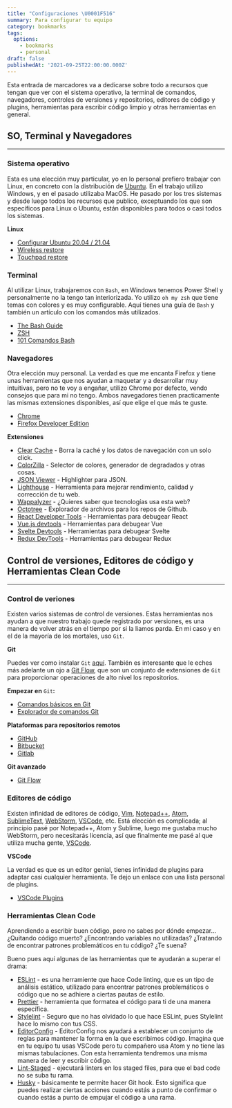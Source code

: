 ```yaml
---
title: "Configuraciones \U0001F516"
summary: Para configurar tu equipo
category: bookmarks
tags:
  options:
    - bookmarks
    - personal
draft: false
publishedAt: '2021-09-25T22:00:00.000Z'
---
```


Esta entrada de marcadores va a dedicarse sobre todo a recursos que tengan que ver con el sistema operativo, la terminal de comandos, navegadores, controles de versiones y repositorios, editores de código y plugins, herramientas para escribir código limpio y otras herramientas en general.

## SO, Terminal y Navegadores

***

### Sistema operativo

Esta es una elección muy particular, yo en lo personal prefiero trabajar con Linux, en concreto con la distribución de [Ubuntu](https://ubuntu.com/ ""). En el trabajo utilizo Windows, y en el pasado utilizaba MacOS. He pasado por los tres sistemas y desde luego todos los recursos que publico, exceptuando los que son específicos para Linux o Ubuntu, están disponibles para todos o casi todos los sistemas.

**Linux**

* [Configurar Ubuntu 20.04 / 21.04](/blog/linux/configurar-ubuntu "")
* [Wireless restore](https://askubuntu.com/questions/1182722/intel-wireless-ac-9462-not-working-w-18-04-lts "")
* [Touchpad restore](https://askubuntu.com/questions/528293/is-there-a-way-to-restart-the-touchpad-driver "")

### Terminal

Al utilizar Linux, trabajaremos con `Bash`, en Windows tenemos Power Shell y personalmente no la tengo tan interiorizada. Yo utilizo `oh my zsh` que tiene temas con colores y es muy configurable. Aquí tienes una guía de `Bash` y también un artículo con los comandos más utilizados.

* [The Bash Guide](https://guide.bash.academy/ "")
* [ZSH](https://ohmyz.sh/ "")
* [101 Comandos Bash](/blog/linux/101-comandos-bash "")

### Navegadores

Otra elección muy personal. La verdad es que me encanta Firefox y tiene unas herramientas que nos ayudan a maquetar y a desarrollar muy intuitivas, pero no te voy a engañar, utilizo Chrome por defecto, vendo consejos que para mi no tengo. Ambos navegadores tienen practicamente las mismas extensiones disponibles, así que elige el que más te guste.

* [Chrome](https://www.google.com/chrome/ "")
* [Firefox Developer Edition](https://www.mozilla.org/en-US/firefox/developer/ "")

**Extensiones**

* [Clear Cache](https://chrome.google.com/webstore/detail/clear-cache/cppjkneekbjaeellbfkmgnhonkkjfpdn?hl=en "") - Borra la caché y los datos de navegación con un solo click.
* [ColorZilla](https://chrome.google.com/webstore/detail/colorzilla/bhlhnicpbhignbdhedgjhgdocnmhomnp?hl=en "") - Selector de colores, generador de degradados y otras cosas.
* [JSON Viewer](https://chrome.google.com/webstore/detail/json-viewer/gbmdgpbipfallnflgajpaliibnhdgobh?hl=en "") - Highlighter para JSON.
* [Lighthouse](https://chrome.google.com/webstore/detail/lighthouse/blipmdconlkpinefehnmjammfjpmpbjk?hl=en "") - Herramienta para mejorar rendimiento, calidad y corrección de tu web.
* [Wappalyzer](https://www.google.com/chrome/ "") - ¿Quieres saber que tecnologías usa esta web?
* [Octotree](https://chrome.google.com/webstore/detail/octotree-github-code-tree/bkhaagjahfmjljalopjnoealnfndnagc?hl=en "") - Explorador de archivos para los repos de Github.
* [React Developer Tools](https://chrome.google.com/webstore/detail/react-developer-tools/fmkadmapgofadopljbjfkapdkoienihi?hl=en "") - Herramientas para debugear React
* [Vue.js devtools](https://chrome.google.com/webstore/detail/vuejs-devtools/nhdogjmejiglipccpnnnanhbledajbpd?hl=en "") - Herramientas para debugear Vue
* [Svelte Devtools](https://chrome.google.com/webstore/detail/svelte-devtools/ckolcbmkjpjmangdbmnkpjigpkddpogn?hl=en "") - Herramientas para debugear Svelte
* [Redux DevTools](https://chrome.google.com/webstore/detail/redux-devtools/lmhkpmbekcpmknklioeibfkpmmfibljd?hl=en "") - Herramientas para debugear Redux

## Control de versiones, Editores de código y Herramientas Clean Code

***

### Control de veriones

Existen varios sistemas de control de versiones. Estas herramientas nos ayudan a que nuestro trabajo quede registrado por versiones, es una manera de volver atrás en el tiempo por si la liamos parda. En mi caso y en el de la mayoría de los mortales, uso `Git`.

**Git**

Puedes ver como instalar `Git` [aquí](https://www.notion.so/blog/linux/configurar-ubuntu#git ""). También es interesante que le eches más adelante un ojo a [Git Flow](https://danielkummer.github.io/git-flow-cheatsheet/ ""), que son un conjunto de extensiones de `Git` para proporcionar operaciones de alto nivel los repositorios.

**Empezar en** `Git`**:**

* [Comandos básicos en Git](https://github.com/susannalles/MinimalEditions/wiki/Lista-Comandos-Git "")
* [Explorador de comandos Git](https://gitexplorer.com/ "")

**Plataformas para repositorios remotos**

* [GitHub](https://github.com/ "")
* [Bitbucket](https://bitbucket.org/ "")
* [Gitlab](https://about.gitlab.com/ "")

**Git avanzado**

* [Git Flow](https://danielkummer.github.io/git-flow-cheatsheet/ "")

### Editores de código

Existen infinidad de editores de código, [Vim](https://www.vim.org/ ""), [Notepad++](https://notepad-plus-plus.org/downloads/ ""), [Atom](https://atom.io/ ""), [SublimeText](https://www.sublimetext.com/ ""), [WebStorm](https://www.jetbrains.com/webstorm/ ""), [VSCode](https://code.visualstudio.com/ ""), etc. Está elección es complicada; al principio pasé por Notepad++, Atom y Sublime, luego me gustaba mucho WebStorm, pero necesitarás licencia, así que finalmente me pasé al que utiliza mucha gente, [VSCode](https://code.visualstudio.com/ "").

**VSCode**

La verdad es que es un editor genial, tienes infinidad de plugins para adaptar casi cualquier herramienta. Te dejo un enlace con una lista personal de plugins.

* [VSCode Plugins](/blog/vscode/plugins "")

### Herramientas Clean Code

Aprendiendo a escribir buen código, pero no sabes por dónde empezar... ¿Quitando código muerto? ¿Encontrando variables no utilizadas? ¿Tratando de encontrar patrones problemáticos en tu código? ¿Te suena?

Bueno pues aquí algunas de las herramientas que te ayudarán a superar el drama:

* [ESLint](https://eslint.org/ "") - es una herramiente que hace Code linting, que es un tipo de análisis estático, utilizado para encontrar patrones problemáticos o código que no se adhiere a ciertas pautas de estilo.
* [Prettier](https://prettier.io/ "") - herramienta que formatea el código para ti de una manera específica.
* [Stylelint](https://stylelint.io/ "") - Seguro que no has olvidado lo que hace ESLint, pues Stylelint hace lo mismo con tus CSS.
* [EditorConfig](https://editorconfig.org/ "") - EditorConfig nos ayudará a establecer un conjunto de reglas para mantener la forma en la que escribimos código. Imagina que en tu equipo tu usas VSCode pero tu compañero usa Atom y no tiene las mismas tabulaciones. Con esta herramienta tendremos una misma manera de leer y escribir código.
* [Lint-Staged](https://github.com/okonet/lint-staged "") - ejecutará linters en los staged files, para que el bad code no se suba tu rama.
* [Husky](https://github.com/typicode/husky "") - básicamente te permite hacer Git hook. Esto significa que puedes realizar ciertas acciones cuando estás a punto de confirmar o cuando estás a punto de empujar el código a una rama.
